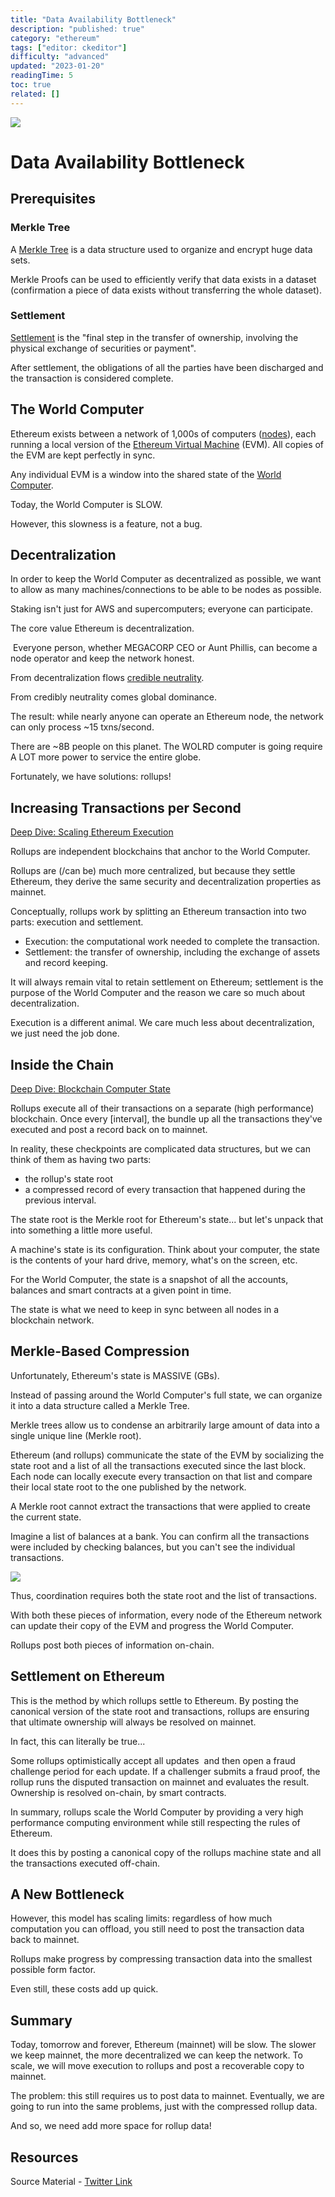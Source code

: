 ```yaml
---
title: "Data Availability Bottleneck"
description: "published: true"
category: "ethereum"
tags: ["editor: ckeditor"]
difficulty: "advanced"
updated: "2023-01-20"
readingTime: 5
toc: true
related: []
---
```


![](/images/randomly-sampled-committees-2.jpeg)

# Data Availability Bottleneck

## Prerequisites

### Merkle Tree

A [Merkle Tree](https://inevitableeth.com/home/concepts/merkle-tree) is a data structure used to organize and encrypt huge data sets. 

Merkle Proofs can be used to efficiently verify that data exists in a dataset (confirmation a piece of data exists without transferring the whole dataset).

### Settlement

[Settlement](https://inevitableeth.com/home/concepts/settlement) is the "final step in the transfer of ownership, involving the physical exchange of securities or payment". 

After settlement, the obligations of all the parties have been discharged and the transaction is considered complete. 

## The World Computer

Ethereum exists between a network of 1,000s of computers ([nodes](https://inevitableeth.com/home/ethereum/node)), each running a local version of the [Ethereum Virtual Machine](https://inevitableeth.com/home/ethereum/evm) (EVM). All copies of the EVM are kept perfectly in sync. 

Any individual EVM is a window into the shared state of the [World Computer](https://inevitableeth.com/home/ethereum/world-computer).

Today, the World Computer is SLOW.

However, this slowness is a feature, not a bug. 

## Decentralization

In order to keep the World Computer as decentralized as possible, we want to allow as many machines/connections to be able to be nodes as possible. 

Staking isn't just for AWS and supercomputers; everyone can participate.

The core value Ethereum is decentralization.

 Everyone person, whether MEGACORP CEO or Aunt Phillis, can become a node operator and keep the network honest. 

From decentralization flows [credible neutrality](/concepts/credible-neutrality). 

From credibly neutrality comes global dominance.

The result: while nearly anyone can operate an Ethereum node, the network can only process ~15 txns/second.

There are ~8B people on this planet. The WOLRD computer is going require A LOT more power to service the entire globe.

Fortunately, we have solutions: rollups!

## Increasing Transactions per Second

[Deep Dive: Scaling Ethereum Execution](/ethereum/execution)

Rollups are independent blockchains that anchor to the World Computer. 

Rollups are (/can be) much more centralized, but because they settle Ethereum, they derive the same security and decentralization properties as mainnet.

Conceptually, rollups work by splitting an Ethereum transaction into two parts: execution and settlement.

*   Execution: the computational work needed to complete the transaction.
*   Settlement: the transfer of ownership, including the exchange of assets and record keeping.

It will always remain vital to retain settlement on Ethereum; settlement is the purpose of the World Computer and the reason we care so much about decentralization.

Execution is a different animal. We care much less about decentralization, we just need the job done.

## Inside the Chain

[Deep Dive: Blockchain Computer State](/ethereum/state-machine)

Rollups execute all of their transactions on a separate (high performance) blockchain. Once every \[interval\], the bundle up all the transactions they've executed and post a record back on to mainnet.

In reality, these checkpoints are complicated data structures, but we can think of them as having two parts: 

*   the rollup's state root
*   a compressed record of every transaction that happened during the previous interval.

The state root is the Merkle root for Ethereum's state... but let's unpack that into something a little more useful.

A machine's state is its configuration. Think about your computer, the state is the contents of your hard drive, memory, what's on the screen, etc.

For the World Computer, the state is a snapshot of all the accounts, balances and smart contracts at a given point in time. 

The state is what we need to keep in sync between all nodes in a blockchain network.

## Merkle-Based Compression

Unfortunately, Ethereum's state is MASSIVE (GBs).

Instead of passing around the World Computer's full state, we can organize it into a data structure called a Merkle Tree. 

Merkle trees allow us to condense an arbitrarily large amount of data into a single unique line (Merkle root).

Ethereum (and rollups) communicate the state of the EVM by socializing the state root and a list of all the transactions executed since the last block. Each node can locally execute every transaction on that list and compare their local state root to the one published by the network.

A Merkle root cannot extract the transactions that were applied to create the current state. 

Imagine a list of balances at a bank. You can confirm all the transactions were included by checking balances, but you can't see the individual transactions.

![](/images/data-availability-problem-1.jpeg)

Thus, coordination requires both the state root and the list of transactions. 

With both these pieces of information, every node of the Ethereum network can update their copy of the EVM and progress the World Computer.

Rollups post both pieces of information on-chain.

## Settlement on Ethereum

This is the method by which rollups settle to Ethereum. By posting the canonical version of the state root and transactions, rollups are ensuring that ultimate ownership will always be resolved on mainnet.

In fact, this can literally be true...

Some rollups optimistically accept all updates  and then open a fraud challenge period for each update. If a challenger submits a fraud proof, the rollup runs the disputed transaction on mainnet and evaluates the result.  Ownership is resolved on-chain, by smart contracts.

In summary, rollups scale the World Computer by providing a very high performance computing environment while still respecting the rules of Ethereum. 

It does this by posting a canonical copy of the rollups machine state and all the transactions executed off-chain.

## A New Bottleneck

However, this model has scaling limits: regardless of how much computation you can offload, you still need to post the transaction data back to mainnet. 

Rollups make progress by compressing transaction data into the smallest possible form factor. 

Even still, these costs add up quick.

## Summary

Today, tomorrow and forever, Ethereum (mainnet) will be slow. The slower we keep mainnet, the more decentralized we can keep the network. To scale, we will move execution to rollups and post a recoverable copy to mainnet.

The problem: this still requires us to post data to mainnet. Eventually, we are going to run into the same problems, just with the compressed rollup data. 

And so, we need add more space for rollup data!

## Resources

Source Material - [Twitter Link](https://twitter.com/logarithmicrex/status/1571524423639007232)

